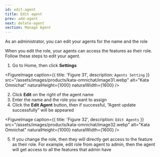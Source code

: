 ```yaml
---
id: edit-agent
title: Edit agent
prev: add-agent
next: delete-agent
section: Manage Agent
---
```


As an administrator, you can edit your agents for the name and the role

When you edit the role, your agents can access the features as their role. Follow these steps to edit your agent.

1. Go to Home, then click **Settings**

<FigureImage
  caption={{ title: 'Figure 31', description: `Agents Setting` }}
  src="/assets/images/products/kata-omnichat/image31.webp"
  alt="Kata Omnichat"
  naturalHeight={1000}
  naturalWidth={1600}
/>

2. Click **Edit** on the right of the agent name
3. Enter the name and the role you want to assign
4. Click the **Edit Agent** button, then if successful, “Agent update successfully” will be appeared

<FigureImage
  caption={{ title: 'Figure 32', description: `Edit Agents` }}
  src="/assets/images/products/kata-omnichat/image32.webp"
  alt="Kata Omnichat"
  naturalHeight={1000}
  naturalWidth={1600}
/>

5. If you change the role, then they will directly get access to the feature as their role. For example, edit role from agent to admin, then the agent will get access to all the features that admin have
